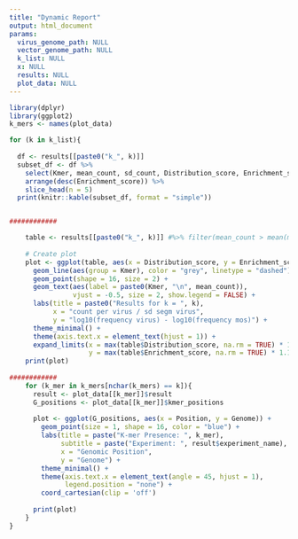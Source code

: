 ```yaml
---
title: "Dynamic Report"
output: html_document
params:
  virus_genome_path: NULL
  vector_genome_path: NULL
  k_list: NULL
  x: NULL
  results: NULL
  plot_data: NULL
---
```



```r
library(dplyr)
library(ggplot2)
k_mers <- names(plot_data)

for (k in k_list){
  
  df <- results[[paste0("k_", k)]]
  subset_df <- df %>%
    select(Kmer, mean_count, sd_count, Distribution_score, Enrichment_score) %>%
    arrange(desc(Enrichment_score)) %>%
    slice_head(n = 5)
  print(knitr::kable(subset_df, format = "simple"))


############

    table <- results[[paste0("k_", k)]] #%>% filter(mean_count > mean(mean_count, na.rm = TRUE))
    
    # Create plot
    plot <- ggplot(table, aes(x = Distribution_score, y = Enrichment_score, color = accession_id)) +
      geom_line(aes(group = Kmer), color = "grey", linetype = "dashed") +
      geom_point(shape = 16, size = 2) +
      geom_text(aes(label = paste0(Kmer, "\n", mean_count)), 
                vjust = -0.5, size = 2, show.legend = FALSE) +
      labs(title = paste0("Results for k = ", k),
           x = "count per virus / sd segm virus",
           y = "log10(frequency virus) - log10(frequency mos)") +
      theme_minimal() +
      theme(axis.text.x = element_text(hjust = 1)) +
      expand_limits(x = max(table$Distribution_score, na.rm = TRUE) * 1.05, 
                    y = max(table$Enrichment_score, na.rm = TRUE) * 1.1)
    print(plot)
    
############
    for (k_mer in k_mers[nchar(k_mers) == k]){ 
      result <- plot_data[[k_mer]]$result
      G_positions <- plot_data[[k_mer]]$kmer_positions
      
      plot <- ggplot(G_positions, aes(x = Position, y = Genome)) + 
        geom_point(size = 1, shape = 16, color = "blue") +
        labs(title = paste("K-mer Presence: ", k_mer),  
             subtitle = paste("Experiment: ", result$experiment_name),
             x = "Genomic Position",  
             y = "Genome") +  
        theme_minimal() +  
        theme(axis.text.x = element_text(angle = 45, hjust = 1),  
              legend.position = "none") +  
        coord_cartesian(clip = 'off')
      
      print(plot)
    }
}



```






